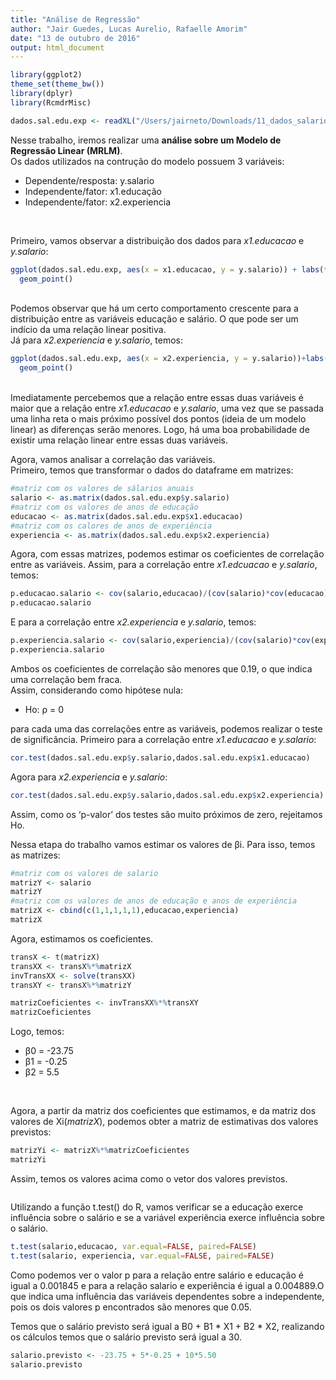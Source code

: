 ```yaml
---
title: "Análise de Regressão"
author: "Jair Guedes, Lucas Aurelio, Rafaelle Amorim"
date: "13 de outubro de 2016"
output: html_document
---
```

```r

library(ggplot2)
theme_set(theme_bw())
library(dplyr)
library(RcmdrMisc)

dados.sal.edu.exp <- readXL("/Users/jairneto/Downloads/11_dados_salario_educacao_experiencia.xlsx")

```

Nesse trabalho, iremos realizar uma <b>análise sobre um Modelo de Regressão Linear (MRLM)</b>.
<br>
Os dados utilizados na contrução do modelo possuem 3 variáveis:
<ul>
<li>Dependente/resposta: y.salario</li>
<li>Independente/fator: x1.educação</li>
<li>Independente/fator: x2.experiencia</li>
</ul>
<br><p>
Primeiro, vamos observar a distribuição dos dados para <i>x1.educacao</i> e <i>y.salario</i>:
```r
ggplot(dados.sal.edu.exp, aes(x = x1.educacao, y = y.salario)) + labs(title="Dispersão Educação_x_Salário",x="Anos de Educação", y="Salário anual(milhares)")+
  geom_point()
```
</br>
Podemos observar que há um certo comportamento crescente para a distribuição entre as variáveis educação e salário. O que pode ser um indício da uma relação linear positiva.
</br>
Já para <i>x2.experiencia</i> e <i>y.salario</i>, temos:
```r
ggplot(dados.sal.edu.exp, aes(x = x2.experiencia, y = y.salario))+labs(title="Dispersão Experiência_x_Salário",x="Anos de Experiência", y="Salário anual(milhares)")+ 
  geom_point()
```
</br>
Imediatamente percebemos que a relação entre essas duas variáveis é maior que a relação entre <i>x1.educacao</i> e <i>y.salario</i>, uma vez que se passada uma linha reta o mais próximo possível dos pontos (ideia de um modelo linear) as diferenças serão menores. Logo, há uma boa probabilidade de existir uma relação linear entre essas duas variáveis.
</br><p>
Agora, vamos analisar a correlação das variáveis.
</br>
Primeiro, temos que transformar o dados do dataframe em matrizes:
```r
#matriz com os valores de sálarios anuais
salario <- as.matrix(dados.sal.edu.exp$y.salario)
#matriz com os valores de anos de educação
educacao <- as.matrix(dados.sal.edu.exp$x1.educacao)
#matriz com os calores de anos de experiência
experiencia <- as.matrix(dados.sal.edu.exp$x2.experiencia)
```
Agora, com essas matrizes, podemos estimar os coeficientes de correlação entre as variáveis.
Assim, para a correlação entre <i>x1.edcuacao</i> e <i>y.salario</i>, temos:
```r
p.educacao.salario <- cov(salario,educacao)/(cov(salario)*cov(educacao))
p.educacao.salario
```
E para a correlação entre <i>x2.experiencia</i> e <i>y.salario</i>, temos:
```r
p.experiencia.salario <- cov(salario,experiencia)/(cov(salario)*cov(experiencia))
p.experiencia.salario
```
Ambos os coeficientes de correlação são menores que 0.19, o que indica uma correlação bem fraca.
</br>
Assim, considerando como hipótese nula:
<ul>
<li>Ho: ρ = 0</li>
</ul>
para cada uma das correlações entre as variáveis, podemos realizar o teste de significância.
Primeiro para a correlação entre <i>x1.educacao</i> e <i>y.salario</i>:
```r
cor.test(dados.sal.edu.exp$y.salario,dados.sal.edu.exp$x1.educacao)
```
Agora para <i>x2.experiencia</i> e <i>y.salario</i>:
```r
cor.test(dados.sal.edu.exp$y.salario,dados.sal.edu.exp$x2.experiencia)
```
Assim, como os 'p-valor' dos testes são muito próximos de zero, rejeitamos Ho.
</b><p>
Nessa etapa do trabalho vamos estimar os valores de βi. Para isso, temos as matrizes:
```r
#matriz com os valores de salario
matrizY <- salario
matrizY
#matriz com os valores de anos de educação e anos de experiência
matrizX <- cbind(c(1,1,1,1,1),educacao,experiencia)
matrizX
```
Agora, estimamos os coeficientes.
```r
transX <- t(matrizX)
transXX <- transX%*%matrizX
invTransXX <- solve(transXX)
transXY <- transX%*%matrizY

matrizCoeficientes <- invTransXX%*%transXY
matrizCoeficientes
```
Logo, temos:
<ul>
<li>β0 = -23.75</li>
<li>β1 = -0.25</li>
<li>β2 = 5.5</li>
</ul>
</br><p>
Agora, a partir da matriz dos coeficientes que estimamos, e da matriz dos valores de Xi(<i>matrizX</i>), podemos obter a matriz de estimativas dos valores previstos:
```r
matrizYi <- matrizX%*%matrizCoeficientes
matrizYi
```
Assim, temos os valores acima como o vetor dos valores previstos.
</br><p>
```r
```

Utilizando a função t.test() do R, vamos verificar se a educação exerce influência sobre o salário e se a variável experiência exerce influência sobre o salário.
```r

t.test(salario,educacao, var.equal=FALSE, paired=FALSE)
t.test(salario, experiencia, var.equal=FALSE, paired=FALSE)
```
Como podemos ver o valor p para a relação entre salário e educação é igual a 0.001845 e para a relação salario e experiência é igual a 0.004889.O que indica uma influência das variáveis dependentes sobre a independente, pois os dois valores p encontrados são menores que 0.05.

Temos que o salário previsto será igual a B0 + B1 * X1 + B2 * X2, realizando os cálculos temos que o salário previsto será igual a 30.
```r

salario.previsto <- -23.75 + 5*-0.25 + 10*5.50
salario.previsto
```


